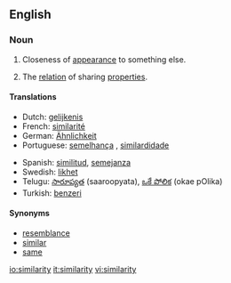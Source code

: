{{wikipedia}}
==English==
===Noun===
{{en-noun|similarities}}

#Closeness of [[appearance]] to something else.
#{{philosophy}} The [[relation]] of sharing [[properties]].

====Translations====
{{top}}
*Dutch: [[gelijkenis]] {{f}}
*French: [[similarité]] {{f}}
*German: [[Ähnlichkeit]] {{f}}
*Portuguese: [[semelhança]] {{f}}, [[similardidade]] {{f}}
{{mid}}
*Spanish: [[similitud]], [[semejanza]]
*Swedish: [[likhet]]
*Telugu: [[సారూప్యత]] (saaroopyata), [[ఒకే పోలిక]] (okae pOlika)
*Turkish: [[benzeri]]
{{bottom}}

====Synonyms====

*[[resemblance]]
*[[similar]]
*[[same]]

[[io:similarity]]
[[it:similarity]]
[[vi:similarity]]